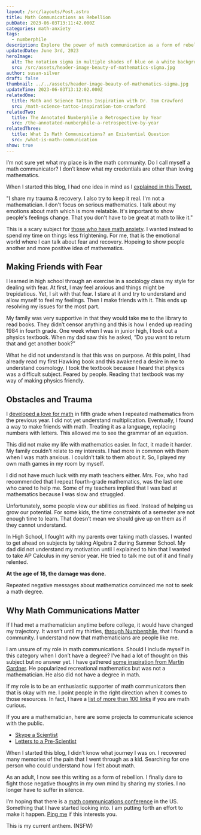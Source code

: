 ```yaml
---
layout: /src/layouts/Post.astro
title: Math Communications as Rebellion
pubDate: 2023-06-03T13:11:42.000Z
categories: math-anxiety
tags:
  - numberphile
description: Explore the power of math communication as a form of rebellion, overcoming trauma, and fostering a supportive community. Uncover the importance of math communication and the potential it holds for transforming lives.
updatedDate: June 3rd, 2023
heroImage:
  alt: The notation sigma in multiple shades of blue on a white background
  src: /src/assets/header-image-beauty-of-mathematics-sigma.jpg
author: susan-silver
draft: false
thumbnail: ../../assets/header-image-beauty-of-mathematics-sigma.jpg
updateTime: 2023-06-03T13:12:02.000Z
relatedOne:
  title: Math and Science Tattoo Inspiration with Dr. Tom Crawford
  src: /math-science-tattoo-inspiration-tom-crawford
relatedTwo:
  title: The Annotated Numberphile a Retrospective by Year
  src: /the-annotated-numberphile-a-retrospective-by-year
relatedThree:
  title: What Is Math Communications? an Existential Question
  src: /what-is-math-communication
show: true
---
```





I’m not sure yet what my place is in the math community. Do I call myself a math communicator? I don’t know what my credentials are other than loving mathematics.

When I started this blog, I had one idea in mind as I [explained in this Tweet.](https://twitter.com/Susan_Silver/status/1664731450040791040)


<ImageDefault src="/src/assets/math-anxiety-and-the-healing-power-of-mathem.png" alt="Tweet explaining blogging strategy" caption="From Twitter" />


<FancyBlockquote name="mdi:twitter" cite="Suzza Silver">
"I share my trauma & recovery. I also try to keep it real. I'm not a mathematician. I don't focus on serious mathematics.
 I talk about my emotions about math which is more relatable. It's important to show people's feelings change. 
 That you don't have to be great at math to like it."
</FancyBlockquote>

This is a scary subject for [those who have math anxiety](https://beautyofmathematics.com/what-math-anxiety-feels-like/). I wanted instead to spend my time on things less frightening. For me, that is the emotional world where I can talk about fear and recovery. Hopeing to show people another and more positive idea of mathematics.

## <a name="MakingFriendsWithFear"></a> Making Friends with Fear


I learned in high school through an exercise in a sociology class my style for dealing with fear. At first, I may feel anxious and things might be trepidatious. Yet, I sit with that fear. I stare at it and try to understand and allow myself to feel my feelings. Then I make friends with it. This ends up resolving my issues for the most part.

My family was very supportive in that they would take me to the library to read books. They didn’t censor anything and this is how I ended up reading 1984 in fourth grade. One week when I was in junior high, I took out a physics textbook. When my dad saw this he asked, “Do you want to return that and get another book?”

What he did not understand is that this was on purpose. At this point, I had already read my first Hawking book and this awakened a desire in me to understand cosmology. I took the textbook because I heard that physics was a difficult subject. Feared by people. Reading that textbook was my way of making physics friendly.

## <a name="ObstaclesAndTrauma"></a> Obstacles and Trauma


I [developed a love for math](https://beautyofmathematics.com/a-writers-illicit-love-affair-with-mathematics/) in fifth grade when I repeated mathematics from the previous year. I did not yet understand multiplication. Eventually, I found a way to make friends with math. Treating it as a language, replacing numbers with letters. This allowed me to see the grammar of an equation.

This did not make my life with mathematics easier. In fact, it made it harder. My family couldn't relate to my interests. I had more in common with them when I was math anxious. I couldn’t talk to them about it. So, I played my own math games in my room by myself.

I did not have much luck with my math teachers either. Mrs. Fox, who had recommended that I repeat fourth-grade mathematics, was the last one who cared to help me. Some of my teachers implied that I was bad at mathematics because I was slow and struggled.

Unfortunately, some people view our abilities as fixed. Instead of helping us grow our potential. For some kids, the time constraints of a semester are not enough time to learn. That doesn’t mean we should give up on them as if they cannot understand.

In High School, I fought with my parents over taking math classes. I wanted to get ahead on subjects by taking Algebra 2 during Summer School. My dad did not understand my motivation until I explained to him that I wanted to take AP Calculus in my senior year. He tried to talk me out of it and finally relented.

**At the age of 18, the damage was done.**

Repeated negative messages about mathematics convinced me not to seek a math degree.

## <a name="WhyMathCommunicationsMatter"></a> Why Math Communications Matter


If I had met a mathematician anytime before college, it would have changed my trajectory. It wasn’t until my thirties, [through Numberphile](https://beautyofmathematics.com/favorite-video-every-year-numberphile/), that I found a community. I understand now that mathematicians are people like me. 

I am unsure of my role in math communications. Should I include myself in this category when I don’t have a degree? I’ve had a lot of thought on this subject but no answer yet. I have gathered [some inspiration from Martin Gardner](https://www.gathering4gardner.org/who-was-martin-gardner/). He popularized recreational mathematics but was not a mathematician. He also did not have a degree in math.

If my role is to be an enthusiastic supporter of math communicators then that is okay with me. I point people in the right direction when it comes to those resources. In fact, I have a [list of more than 100 links](https://suzza-silver.notion.site/suzza-silver/Epic-List-of-Math-Communicators-d2fee910dc5c4b92bb9f439c6ffd9550) if you are math curious.

If you are a mathematician, here are some projects to communicate science with the public.


* [Skype a Scientist](https://www.skypeascientist.com/)
* [Letters to a Pre-Scientist](https://prescientist.org/)

When I started this blog, I didn’t know what journey I was on. I recovered many memories of the pain that I went through as a kid. Searching for one person who could understand how I felt about math.

As an adult, I now see this writing as a form of rebellion. I finally dare to fight those negative thoughts in my own mind by sharing my stories. I no longer have to suffer in silence.

I’m hoping that there is a [math communications conference](https://mathcommunications.com/) in the US. Something that I have started looking into. I am putting forth an effort to make it happen. [Ping me](mailto:beautyofmathemtaics@susansilver.net) if this interests you.

This is my current anthem. (NSFW)

<YouTube id="https://www.youtube.com/watch?v=Zm8xIo_2Aok" />

